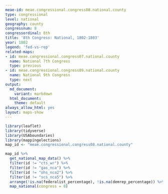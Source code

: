 ```yaml
---
meae-id: meae.congressional.congress08.national.county
type: congressional
level: national
geography: county
congressnum: 8
congressordinal: 8th
title: '8th Congress: National, 1802-1803'
year: 1802
legend: 'fed-vs-rep'
related-maps:
- id: meae.congressional.congress07.national.county
  name: National 7th Congress
  type: previous
- id: meae.congressional.congress09.national.county
  name: National 9th Congress
  type: next
output:
  md_document:
    variant: markdown
  html_document:
    theme: default
always_allow_html: yes
layout: maps-show
---
```


```r
library(leaflet)
library(tidyverse)
library(USAboundaries)
library(mappingelections)
map_id <- "meae.congressional.congress08.national.county"
```

<div class="map">

```r
map_id %>%
  get_national_map_data() %>%
  filter(id != "cts_wr") %>% 
  filter(id != "gas_nca") %>% 
  filter(id != "ohs_nca2") %>% 
  filter(id != "scs_nca5") %>% 
  arrange(!is.na(federalist_percentage), !is.na(demrep_percentage)) %>%
  map_national(congress = 8)
```

</div>

<div class="results-table">

</div>
